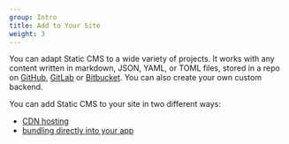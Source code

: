 ```yaml
---
group: Intro
title: Add to Your Site
weight: 3
---
```


You can adapt Static CMS to a wide variety of projects. It works with any content written in markdown, JSON, YAML, or TOML files, stored in a repo on [GitHub](https://github.com/), [GitLab](https://gitlab.com/) or [Bitbucket](https://bitbucket.org). You can also create your own custom backend.

You can add Static CMS to your site in two different ways:

- [CDN hosting](/docs/add-to-your-site-cdn)
- [bundling directly into your app](/docs/add-to-your-site-bundling)
